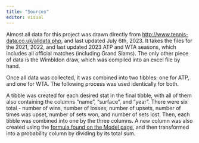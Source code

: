 ```yaml
---
title: "Sources"
editor: visual
---
```


Almost all data for this project was drawn directly from [http://www.tennis-data.co.uk/alldata.php](http://www.tennis-data.co.uk/alldata.php), and last updated July 6th, 2023. It takes the files for the 2021, 2022, and last updated 2023 ATP and WTA seasons, which includes all official matches (including Grand Slams). The only other piece of data is the Wimbldon draw, which was compiled into an excel file by hand. 

Once all data was collected, it was combined into two tibbles: one for ATP, and one for WTA. The following process was used identically for both. 

A tibble was created for each desired stat in the final tibble, with all of them also containing the columns "name", "surface", and "year". There were six total - number of wins, number of losses, number of upsets, number of times was upset, number of sets won, and number of sets lost. Then, each tibble was combined into one by the three columns. A new column was also created using the [formula found on the Model page](https://averyzheng-yay.quarto.pub/wimbledon2023prediction/model.html#section1), and then transformed into a probability column by dividing by its total sum. 